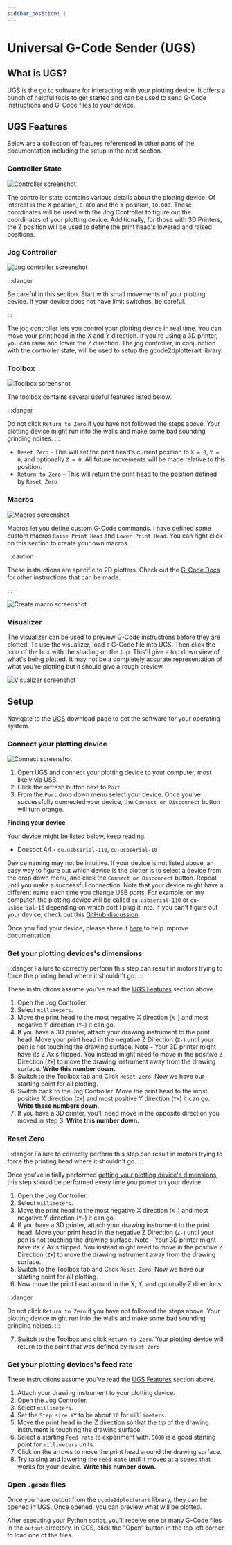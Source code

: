 ```yaml
---
sidebar_position: 1
---
```


# Universal G-Code Sender (UGS)

## What is UGS?

UGS is the go to software for interacting with your plotting device. It offers a bunch of helpful tools to get started and can be used to send G-Code instructions and G-Code files to your device. 

## UGS Features

Below are a collection of features referenced in other parts of the documentation including the setup in the next section. 

### Controller State

![Controller screenshot](/img/ugs/controllerstate.png)

The controller state contains various details about the plotting device. Of interest is the X position, `0.000` and the Y position, `10.000`. These coordinates will be used with the Jog Controller to figure out the coordinates of your plotting device. Additionally, for those with 3D Printers, the Z position will be used to define the print head's lowered and raised positions.

### Jog Controller

![Jog controller screenshot](/img/ugs/jogcontroller.png)

:::danger

Be careful in this section. Start with small movements of your plotting device. If your device does not have limit switches, be careful. 

:::

The jog controller lets you control your plotting device in real time. You can move your print head in the X and Y direction. If you're using a 3D printer, you can raise and lower the Z direction. The jog controller, in conjunction with the controller state, will be used to setup the gcode2dplotterart library. 

### Toolbox

![Toolbox screenshot](/img/ugs/toolbox.png)

The toolbox contains several useful features listed below.

:::danger

Do not click `Return to Zero` if you have not followed the steps above. Your plotting device might run into the walls and make some bad sounding grinding noises.
:::

- `Reset Zero` - This will set the print head's current position to `X = 0`, `Y = 0`, and optionally `Z = 0`. All future movements will be made relative to this position. 
- `Return to Zero` - This will return the print head to the position defined by `Reset Zero`



### Macros

![Macros screenshot](/img/ugs/macros.png)

Macros let you define custom G-Code commands. I have defined some custom macros `Raise Print Head` and `Lower Print Head`. You can right click on this section to create your own macros.

:::caution

These instructions are specific to 2D plotters. Check out the [G-Code Docs](./gcode) for other instructions that can be made.

:::

![Create macro screenshot](/img/ugs/macro-create.png)


### Visualizer

The visualizer can be used to preview G-Code instructions before they are plotted. To use the visualizer, load a G-Code file into UGS. Then click the icon of the box with the shading on the top. This'll give a top down view of what's being plotted. It may not be a completely accurate representation of what you're plotting but it should give a rough preview.

![Visualizer screenshot](/img/ugs/preview.png)


## Setup

Navigate to the [UGS](https://winder.github.io/ugs_website/download/) download page to get the software for your operating system. 

### Connect your plotting device

![Connect screenshot](/img/ugs/connect.png)

1. Open UGS and connect your plotting device to your computer, most likely via USB.
2. Click the refresh button next to `Port`. 
3. From the `Port` drop down menu select your device. Once you've successfully connected your device, the `Connect or Disconnect` button will turn orange. 

**Finding your device**

Your device might be listed below, keep reading.

- Doesbot A4 - `cu.usbserial-110`, `cu-usbserial-10`

Device naming may not be intuitive. If your device is not listed above, an easy way to figure out which device is the plotter is to select a device from the drop down menu, and click the `Connect or Disconnect` button. Repeat until you make a successful connection. Note that your device might have a different name each time you change USB ports. For example, on my computer, the plotting device will be called `cu.usbserial-110` or `cu-usbserial-10` depending on which port I plug it into.  If you can't figure out your device, check out this [GitHub discussion](https://github.com/TravisBumgarner/gcode2dplotterart/discussions/3).

Once you find your device, please share it [here](https://github.com/TravisBumgarner/gcode2dplotterart/discussions/3) to help improve documentation.

### Get your plotting devices's dimensions

:::danger
Failure to correctly perform this step can result in motors trying to force the printing head where it shouldn't go.
:::

These instructions assume you've read the [UGS Features](#ugs-features) section above.

1. Open the Jog Controller. 
2. Select `millimeters`.
3. Move the print head to the most negative X direction (`X-`) and most negative Y direction (`Y-`) it can go. 
4. If you have a 3D printer, attach your drawing instrument to the print head. Move your print head in the negative Z Direction (`Z-`) until your pen is not touching the drawing surface. Note - Your 3D printer might have its Z Axis flipped. You instead might need to move in the positive Z Direction (`Z+`) to move the drawing instrument away from the drawing surface. **Write this number down.**
5. Switch to the Toolbox tab and Click `Reset Zero`. Now we have our starting point for all plotting.
6. Switch back to the Jog Controller. Move the print head to the most positive X direction (`X+`) and most positive Y direction (`Y+`) it can go. **Write these numbers down.**
7. If you have a 3D printer, you'll need move in the opposite direction you moved in step 3. **Write this number down.**

### Reset Zero

:::danger
Failure to correctly perform this step can result in motors trying to force the printing head where it shouldn't go.
:::

Once you've initially performed [getting your plotting device's dimensions](#get-your-plotting-devicess-dimensions), this step should be performed every time you power on your device.

1. Open the Jog Controller. 
2. Select `millimeters`.
3. Move the print head to the most negative X direction (`X-`) and most negative Y direction (`Y-`) it can go. 
4. If you have a 3D printer, attach your drawing instrument to the print head. Move your print head in the negative Z Direction (`Z-`) until your pen is not touching the drawing surface. Note - Your 3D printer might have its Z Axis flipped. You instead might need to move in the positive Z Direction (`Z+`) to move the drawing instrument away from the drawing surface.
5. Switch to the Toolbox tab and Click `Reset Zero`. Now we have our starting point for all plotting. 
6. Now move the print head around in the X, Y, and optionally Z directions.

:::danger

Do not click `Return to Zero` if you have not followed the steps above. Your plotting device might run into the walls and make some bad sounding grinding noises.
:::

7. Switch to the Toolbox and click `Return to Zero`. Your plotting device will return to the point that was defined by `Reset Zero`


### Get your plotting devices's feed rate

These instructions assume you've read the [UGS Features](#ugs-features) section above.

1. Attach your drawing instrument to your plotting device. 
2. Open the Jog Controller. 
3. Select `millimeters`. 
4. Set the `Step size XY` to be about `10` for `millimeters`. 
5. Move the print head in the Z direction so that the tip of the drawing instrument is touching the drawing surface. 
6. Select a starting `Feed rate` to experiment with. `5000` is a good starting point for `millimeters` units.
7. Click on the arrows to move the print head around the drawing surface. 
8. Try raising and lowering the `Feed Rate` until it moves at a speed that works for your device.  **Write this number down.**

### Open `.gcode` files

Once you have output from the `gcode2dplotterart` library, they can be opened in UGS. Once opened, you can preview what will be plotted. 

After executing your Python script, you'll receive one or many G-Code files in the `output` directory. In GCS, click the "Open" button in the top left corner to load one of the files. 
